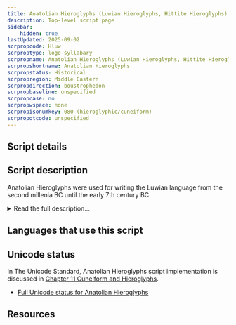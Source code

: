 ```yaml
---
title: Anatolian Hieroglyphs (Luwian Hieroglyphs, Hittite Hieroglyphs)
description: Top-level script page
sidebar:
    hidden: true
lastUpdated: 2025-09-02
scrpropcode: Hluw
scrproptype: logo-syllabary
scrpropname: Anatolian Hieroglyphs (Luwian Hieroglyphs, Hittite Hieroglyphs)
scrpropshortname: Anatolian Hieroglyphs
scrpropstatus: Historical
scrpropregion: Middle Eastern
scrpropdirection: boustrophedon
scrpropbaseline: unspecified
scrpropcase: no
scrpropwspace: none
scrpropisonumkey: 080 (hieroglyphic/cuneiform)
scrpropotcode: unspecified
---
```



## Script details

<ScriptDetails />

## Script description

Anatolian Hieroglyphs were used for writing the Luwian language from the second millenia BC until the early 7th century BC.

<details>
<summary>Read the full description...</summary>The script has also been called ‘Hittite Hieroglyphs’ as it was once thought that they had been used for writing the Hittite language; however we now know that was not the case.

There are approximately five hundred signs attested in inscriptions on stone and lead. These have both syllabic and logographic components. Words could be written entirely with logographs (in particular at the earlier period), or with phonetic complements in a variety of configurations.
</details>

## Languages that use this script

<WsList script='Hluw' wsMax='5' />

## Unicode status

In The Unicode Standard, Anatolian Hieroglyphs script implementation is discussed in [Chapter 11 Cuneiform and Hieroglyphs](http://www.unicode.org/versions/latest/ch11.pdf).

- [Full Unicode status for Anatolian Hieroglyphs](/scrlang/unicode/hluw-unicode)



## Resources

<ScriptResources detailSummary='seemore' />

